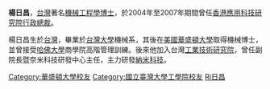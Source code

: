 {{BLPunsourced|time=2008-10-06}}
'''楊日昌'''，[[台灣|台灣]]著名[[機械工程學|機械工程學]][[博士|博士]]，於2004年至2007年期間曾任[[香港應用科技研究院|香港應用科技研究院]][[行政總裁|行政總裁]]。

楊日昌生於[[台灣|台灣]]，畢業於[[台灣大學|台灣大學]]機械系，其後在[[美國|美國]][[華盛頓大學|華盛頓大學]]取得機械博士，並曾接受[[哈佛大學|哈佛大學]]商學院高階管理訓練。後來他加入台灣[[工業技術研究院|工業技術研究院]]，曾任副院長暨奈米科技研發中心主任，主力研發[[納米科技|納米科技]]。

{{taiwan-scientist-stub}}

{{DEFAULTSORT:Yang楊日昌}}
[[Category:華盛頓大學校友|Category:華盛頓大學校友]]
[[Category:國立臺灣大學工學院校友|Category:國立臺灣大學工學院校友]]
[[Category:楊姓|Ri日昌]]